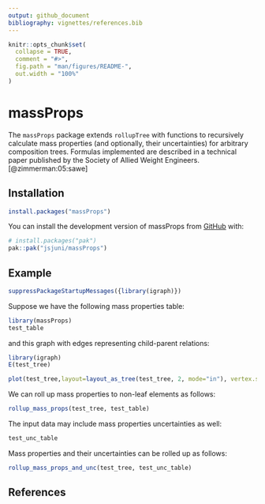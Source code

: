 ```yaml
---
output: github_document
bibliography: vignettes/references.bib
---
```


<!-- README.md is generated from README.Rmd. Please edit that file -->

```r
knitr::opts_chunk$set(
  collapse = TRUE,
  comment = "#>",
  fig.path = "man/figures/README-",
  out.width = "100%"
)
```

# massProps

<!-- badges: start -->
<!-- badges: end -->

The `massProps` package extends `rollupTree` with functions to recursively calculate mass properties (and optionally, their uncertainties) for arbitrary composition trees. Formulas implemented are described in a technical paper published by the Society of Allied Weight Engineers.[@zimmerman:05:sawe]

## Installation

```r
install.packages("massProps")
```

You can install the development version of massProps from [GitHub](https://github.com/) with:

``` r
# install.packages("pak")
pak::pak("jsjuni/massProps")
```

## Example

```r
suppressPackageStartupMessages({library(igraph)})
```

Suppose we have the following mass properties table:

```r
library(massProps)
test_table
```

and this graph with edges representing child-parent relations:

```r
library(igraph)
E(test_tree)
```
```r
plot(test_tree,layout=layout_as_tree(test_tree, 2, mode="in"), vertex.shape = 'none', edge.arrow.mode = 0)
```

We can roll up mass properties to non-leaf elements as follows:

```r
rollup_mass_props(test_tree, test_table)
```

The input data may include mass properties uncertainties as well:

```r
test_unc_table
```

Mass properties and their uncertainties can be rolled up as follows:

```r
rollup_mass_props_and_unc(test_tree, test_unc_table)
```

## References
